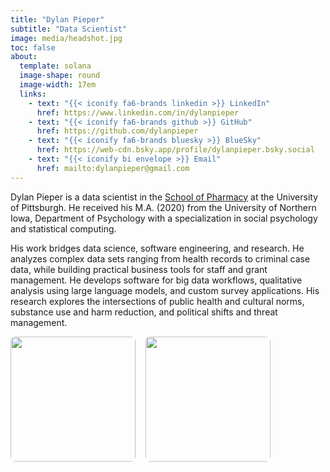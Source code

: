 ```yaml
---
title: "Dylan Pieper"
subtitle: "Data Scientist"
image: media/headshot.jpg
toc: false
about: 
  template: solana
  image-shape: round
  image-width: 17em
  links:
    - text: "{{< iconify fa6-brands linkedin >}} LinkedIn"
      href: https://www.linkedin.com/in/dylanpieper
    - text: "{{< iconify fa6-brands github >}} GitHub" 
      href: https://github.com/dylanpieper
    - text: "{{< iconify fa6-brands bluesky >}} BlueSky"
      href: https://web-cdn.bsky.app/profile/dylanpieper.bsky.social
    - text: "{{< iconify bi envelope >}} Email"
      href: mailto:dylanpieper@gmail.com
---
```


```{=html}
<script>
document.addEventListener('DOMContentLoaded', function() {
  // Initialize AOS animation library
  AOS.init({
    duration: 800,
    once: true
  });
});
</script>
```

::: {data-aos="fade-up"}
Dylan Pieper is a data scientist in the [School of Pharmacy](https://www.pharmacy.pitt.edu) at the University of Pittsburgh. He received his M.A. (2020) from the University of Northern Iowa, Department of Psychology with a specialization in social psychology and statistical computing.

His work bridges data science, software engineering, and research. He analyzes complex data sets ranging from health records to criminal case data, while building practical business tools for staff and grant management. He develops software for big data workflows, qualitative analysis using large language models, and custom survey applications. His research explores the intersections of public health and cultural norms, substance use and harm reduction, and political shifts and threat management.
:::

::: {data-aos="fade-up" data-aos-delay="200"}
```{=html}
<div style="display: flex; gap: 1rem; justify-content: flex-start; align-items: center;">
  <img src="media/pg.jpg" style="height: 200px; width: 200px; object-fit: cover; border-radius: 8px;">
  <img src="media/archie.jpg" style="height: 200px; width: 200px; object-fit: cover; border-radius: 8px;">
</div>
```
:::
